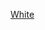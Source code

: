 {{US county navigation box
| template_name = 懷特縣 (印地安納州)
| collapse_state = 
| listclass = hlist
| county = 懷特縣
| state = 印地安納州

| map_image = Map of Indiana highlighting White County.svg
| map_caption = 
| map_size = 100x100

| seat = 蒙蒂塞洛

| title1 = [[都市]]
| body1 = 
* [[蒙蒂塞洛 (印地安納州)|蒙蒂塞洛]]

| title2 = [[鎮|市鎮]]
| body2  = 
* [[布魯克斯頓 (印地安納州)|布魯克斯頓]]
* [[伯內茨維爾 (印地安納州)|伯內茨維爾]]
* [[查爾默斯 (印地安納州)|查爾默斯]]
* [[莫嫩 (印地安納州)|莫嫩]]
* [[雷諾茲 (印地安納州)|雷諾茲]]
* [[沃爾科特 (印地安納州)|沃爾科特]]

| title3 = [[行政鎮區]]
| body3  =
* [[大克里克鎮區 (印地安納州懷特縣)|大克里克]]
* [[卡斯鎮區 (印地安納州懷特縣)|卡斯]]
* [[亨尼克里克鎮區 (印地安納州懷特縣)|亨尼克里克]]
* [[傑克遜鎮區 (印地安納州懷特縣)|傑克遜]]
* [[利柏提鎮區 (印地安納州懷特縣)|利柏提]]
* [[林肯鎮區 (印地安納州懷特縣)|林肯]]
* [[莫嫩鎮區 (印地安納州懷特縣)|莫嫩]]
* [[普雷里鎮區 (印地安納州懷特縣)|普雷里]]
* [[普林斯頓鎮區 (印地安納州懷特縣)|普林斯頓]]
* [[朗德格羅夫鎮區 (印地安納州懷特縣)|朗德格羅夫]]
* [[尤尼昂鎮區 (印地安納州懷特縣)|尤尼昂]]
* [[西點鎮區 (印地安納州懷特縣)|西點]]

| title4 = [[人口普查指定地區]]
| body4 = 
* [[布法洛 (印地安納州)|布法洛]]
* [[艾達維爾 (印地安納州)|艾達維爾]]
* [[挪威 (印地安納州)|挪威]]

| title5 = [[非建制地區]]
| body5 = 
* [[巴德傑格羅夫 (印地安納州)|巴德傑格羅夫]]
* [[貝爾森特 (印地安納州)|貝爾森特]]
* [[錫達波因特 (印地安納州)|錫達波因特]]
* [[東蒙蒂塞洛 (印地安納州)|東蒙蒂塞洛]]
* [[戈爾登山 (印地安納州)|戈爾登山]]
* [[根西 (印地安納州)|根西]]
* [[黑德利 (印地安納州)|黑德利]]
* [[印地安納海灘 (印地安納州)|印地安納海灘]]
* [[李 (印地安納州)|李]]
* [[朗德格羅夫 (印地安納州)|朗德格羅夫]]
* [[西菲爾德 (印地安納州)|西菲爾德]]
* [[西特卡 (印地安納州)|西特卡]]
* [[史密森 (印地安納州)|史密森]]
* [[斯普林伯勒 (印地安納州)|斯普林伯勒]]

}}<noinclude>
[[Category:印第安納州縣份導航模板|White]]
</noinclude>